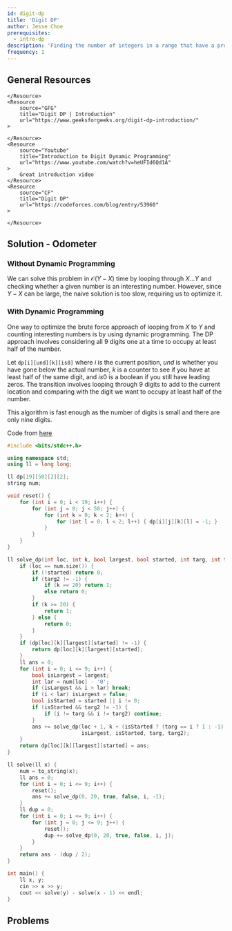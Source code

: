 ```yaml
---
id: digit-dp
title: 'Digit DP'
author: Jesse Choe
prerequisites:
  - intro-dp
description: 'Finding the number of integers in a range that have a property.'
frequency: 1
---
```


<FocusProblem problem='focus' />

## General Resources

<Resources>
	<Resource
		source='AR'
		title='Dynamic Programming for Computing Contests'
		url='https://dp-book.com/Dynamic_Programming.pdf'
	>

	</Resource>
	<Resource
		source="GFG"
		title="Digit DP | Introduction"
		url="https://www.geeksforgeeks.org/digit-dp-introduction/"
	>

	</Resource>
	<Resource
		source="Youtube"
		title="Introduction to Digit Dynamic Programming"
		url="https://www.youtube.com/watch?v=heUFId6Qd1A"
	>
		Great introduction video
	</Resource>
	<Resource
		source="CF"
		title="Digit DP"
		url="https://codeforces.com/blog/entry/53960"
	>

	</Resource>
</Resources>

## Solution - Odometer

### Without Dynamic Programming

We can solve this problem in $\mathcal{O}(Y - X)$ time by looping through $X \ldots Y$ and checking whether a given number is an interesting number. However, since $Y - X$ can be large, the naive solution is too slow, requiring us to optimize it.

### With Dynamic Programming

One way to optimize the brute force approach of looping from $X$ to $Y$ and counting interesting numbers is by using dynamic programming. The DP approach involves considering all 9 digits one at a time to occupy at least half of the number.

Let $\texttt{dp[i][und][k][is0]}$ where $i$ is the current position, $und$ is whether you have gone below the actual number, $k$ is a counter to see if you have at least half of the same digit, and $is0$ is a boolean if you still have leading zeros. The transition involves looping through 9 digits to add to the current location and comparing with the digit we want to occupy at least half of the number.

This algorithm is fast enough as the number of digits is small and there are only nine digits.

<LanguageSection>
<CPPSection>

Code from
[here](https://raw.githubusercontent.com/thecodingwizard/competitive-programming/master/USACO/2014open/silver/odometer.cpp)

```cpp
#include <bits/stdc++.h>

using namespace std;
using ll = long long;

ll dp[19][50][2][2];
string num;

void reset() {
	for (int i = 0; i < 19; i++) {
		for (int j = 0; j < 50; j++) {
			for (int k = 0; k < 2; k++) {
				for (int l = 0; l < 2; l++) { dp[i][j][k][l] = -1; }
			}
		}
	}
}

ll solve_dp(int loc, int k, bool largest, bool started, int targ, int targ2) {
	if (loc == num.size()) {
		if (!started) return 0;
		if (targ2 != -1) {
			if (k == 20) return 1;
			else return 0;
		}
		if (k >= 20) {
			return 1;
		} else {
			return 0;
		}
	}
	if (dp[loc][k][largest][started] != -1) {
		return dp[loc][k][largest][started];
	}
	ll ans = 0;
	for (int i = 0; i <= 9; i++) {
		bool isLargest = largest;
		int lar = num[loc] - '0';
		if (isLargest && i > lar) break;
		if (i < lar) isLargest = false;
		bool isStarted = started || i != 0;
		if (isStarted && targ2 != -1) {
			if (i != targ && i != targ2) continue;
		}
		ans += solve_dp(loc + 1, k + (isStarted ? (targ == i ? 1 : -1) : 0),
		                isLargest, isStarted, targ, targ2);
	}
	return dp[loc][k][largest][started] = ans;
}

ll solve(ll x) {
	num = to_string(x);
	ll ans = 0;
	for (int i = 0; i <= 9; i++) {
		reset();
		ans += solve_dp(0, 20, true, false, i, -1);
	}
	ll dup = 0;
	for (int i = 0; i <= 9; i++) {
		for (int j = 0; j <= 9; j++) {
			reset();
			dup += solve_dp(0, 20, true, false, i, j);
		}
	}
	return ans - (dup / 2);
}

int main() {
	ll x, y;
	cin >> x >> y;
	cout << solve(y) - solve(x - 1) << endl;
}
```
</CPPSection>

</LanguageSection>

## Problems

<Problems problems="problems" />
